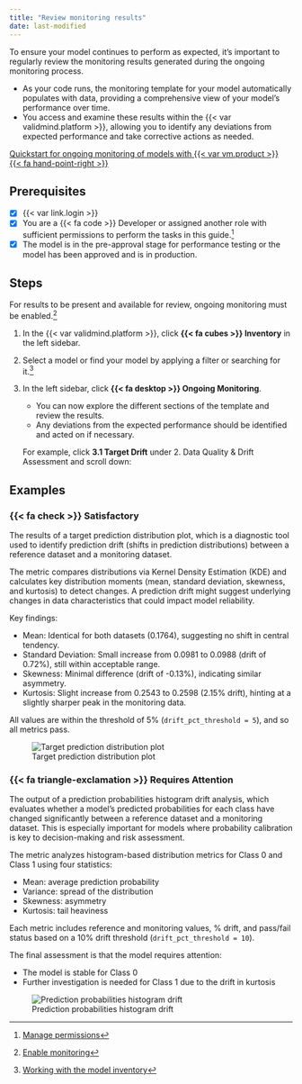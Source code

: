 ```yaml
---
title: "Review monitoring results"
date: last-modified
---
```


To ensure your model continues to perform as expected, it's important to regularly review the monitoring results generated during the ongoing monitoring process. 

- As your code runs, the monitoring template for your model automatically populates with data, providing a comprehensive view of your model's performance over time. 
- You access and examine these results within the {{< var validmind.platform >}}, allowing you to identify any deviations from expected performance and take corrective actions as needed.


::: {.callout title="To try out monitoring, check out the code sample for ongoing monitoring of models."}
[Quickstart for ongoing monitoring of models with {{< var vm.product >}} {{< fa hand-point-right >}}](/notebooks/code_samples/ongoing_monitoring/quickstart_customer_churn_ongoing_monitoring.ipynb)
:::

::: {.attn}

## Prerequisites

- [x] {{< var link.login >}}
- [x] You are a [{{< fa code >}} Developer]{.bubble} or assigned another role with sufficient permissions to perform the tasks in this guide.[^1]
- [x] The model is in the pre-approval stage for performance testing or the model has been approved and is in production.

:::

## Steps 

::: {.callout}
For results to be present and available for review, ongoing monitoring must be enabled.[^2]
:::

1. In the {{< var validmind.platform >}}, click **{{< fa cubes >}} Inventory** in the left sidebar.

2. Select a model or find your model by applying a filter or searching for it.[^3]

3. In the left sidebar, click **{{< fa desktop >}} Ongoing Monitoring**. 
   
    - You can now explore the different sections of the template and review the results. 
    - Any deviations from the expected performance should be identified and acted on if necessary.

    For example, click **3.1 Target Drift** under 2. Data Quality & Drift Assessment and scroll down:

## Examples

### [{{< fa check >}} Satisfactory]{.bubble .green-bg}

:::: {.flex .flex-wrap .justify-around .w-100}

::: {.w-50-ns .pa2}


The results of a target prediction distribution plot, which is a diagnostic tool used to identify prediction drift (shifts in prediction distributions) between a reference dataset and a monitoring dataset.

The metric compares distributions via Kernel Density Estimation (KDE) and calculates key distribution moments (mean, standard deviation, skewness, and kurtosis) to detect changes. A prediction drift might suggest underlying changes in data characteristics that could impact model reliability.

Key findings:

- Mean: Identical for both datasets (0.1764), suggesting no shift in central tendency.
- Standard Deviation: Small increase from 0.0981 to 0.0988 (drift of 0.72%), still within acceptable range.
- Skewness: Minimal difference (drift of -0.13%), indicating similar asymmetry.
- Kurtosis: Slight increase from 0.2543 to 0.2598 (2.15% drift), hinting at a slightly sharper peak in the monitoring data.

All values are within the threshold of 5% (`drift_pct_threshold = 5`), and so all metrics pass.
:::

::: {.w-50-ns .pa2}
![Target prediction distribution plot](/guide/monitoring/distribution-of-reference-and-monitor-predictions-full.png){fig-alt="An image showing a target prediction distribution plot as explained in the text." .screenshot}
:::
 
::::

### [{{< fa triangle-exclamation >}} Requires Attention]{.bubble .yellow-bg}

:::: {.flex .flex-wrap .justify-around .w-100}

::: {.w-50-ns .pa2}

The output of a prediction probabilities histogram drift analysis, which evaluates whether a model’s predicted probabilities for each class have changed significantly between a reference dataset and a monitoring dataset. This is especially important for models where probability calibration is key to decision-making and risk assessment.

The metric analyzes histogram-based distribution metrics for Class 0 and Class 1 using four statistics:

- Mean: average prediction probability
- Variance: spread of the distribution
- Skewness: asymmetry
- Kurtosis: tail heaviness

Each metric includes reference and monitoring values, % drift, and pass/fail status based on a 10% drift threshold (`drift_pct_threshold = 10`).

The final assessment is that the model requires attention: 

- The model is stable for Class 0
- Further investigation is needed for Class 1 due to the drift in kurtosis

:::

::: {.w-50-ns .pa2}
![Prediction probabilities histogram drift](/guide/monitoring/prediction-probabilities-histogram-drift-full.png){fig-alt="An image showing a prediction probabilities histogram drift analysis as explained in the text." .screenshot}
:::
 
::::



<!-- FOOTNOTES -->

[^1]: [Manage permissions](/guide/configuration/manage-permissions.qmd)

[^2]: [Enable monitoring](enable-monitoring.qmd)

[^3]: [Working with the model inventory](/guide/model-inventory/working-with-model-inventory.qmd#search-filter-and-sort-models)

